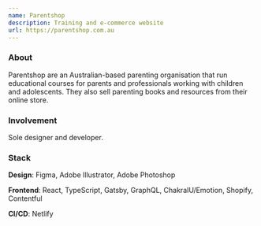 ```yaml
---
name: Parentshop
description: Training and e-commerce website
url: https://parentshop.com.au
---
```


### About

Parentshop are an Australian-based parenting organisation that run educational courses for parents and professionals working with children and adolescents. They also sell parenting books and resources from their online store.

### Involvement

Sole designer and developer.

### Stack

**Design**: Figma, Adobe Illustrator, Adobe Photoshop

**Frontend**: React, TypeScript, Gatsby, GraphQL, ChakraIU/Emotion, Shopify, Contentful

**CI/CD**: Netlify
